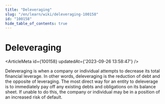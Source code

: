 ```yaml
---
title: "Deleveraging"
slug: "/en/learn/wiki/deleveraging-100158"
id: "100158"
hide_table_of_contents: true
---
```



# Deleveraging

<ArticleMeta id={100158} updatedAt={'2023-09-26 13:58:47'} />
<div className='border-solid border-b border-t-0 my-4 border-[var(--ifm-color-gray-300)]' />

Deleveraging is when a company or individual attempts to decrease its total financial leverage. In other words, deleveraging is the reduction of debt and the opposite of leveraging. The most direct way for an entity to deleverage is to immediately pay off any existing debts and obligations on its balance sheet. If unable to do this, the company or individual may be in a position of an increased risk of default.
